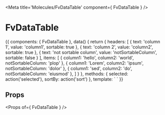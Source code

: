 
<Meta title='Molecules/FvDataTable' component={ FvDataTable } />

# FvDataTable

<Canvas>
<Story name='Common' height='150px'>{{
  components: { FvDataTable },
  data() {
    return {
      headers: [
        {
          text: 'column 1',
          value: 'column1',
          sortable: true
        },
        {
          text: 'column 2',
          value: 'column2',
          sortable: true
        },
        {
          text: 'not sortable column',
          value: 'notSortableColumn',
          sortable: false
        }
      ],
      items: [
        {
          column1: 'hello',
          column2: 'world',
          notSortableColumn: 'plop'
        },
        {
          column1: 'Lorem',
          column2: 'ipsum',
          notSortableColumn: 'dolor'
        },
        {
          column1: 'sed',
          column2: 'do',
          notSortableColumn: 'eiusmod'
        },
      ]
    }
  },
  methods: {
    selected: action('selected'),
    sortBy: action('sort')
  },
  template: `<FvDataTable
    :headers="headers"
    :items="items"
    @dataTable:selected="selected"
    @dataTable:sortBy="sortBy"
  >
  </FvDataTable>`
}}</Story>
</Canvas>

## Props

<Props of={ FvDataTable } />
